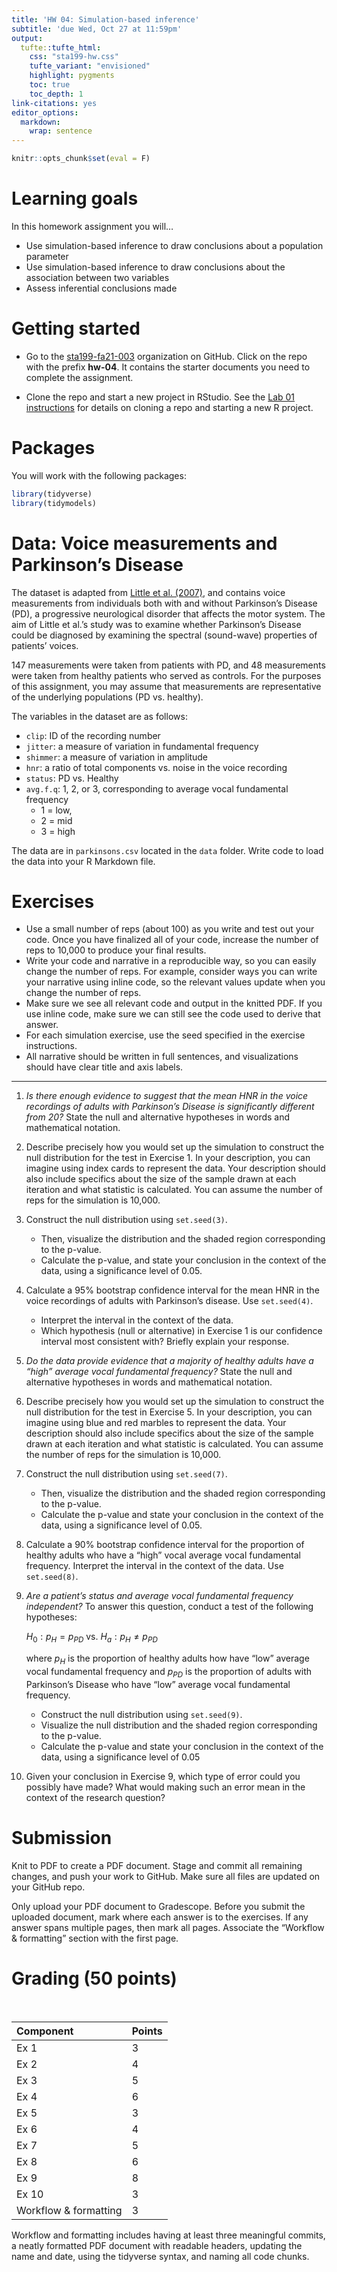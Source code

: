 ```yaml
---
title: 'HW 04: Simulation-based inference'
subtitle: 'due Wed, Oct 27 at 11:59pm'
output: 
  tufte::tufte_html:
    css: "sta199-hw.css"
    tufte_variant: "envisioned"
    highlight: pygments
    toc: true
    toc_depth: 1
link-citations: yes
editor_options: 
  markdown: 
    wrap: sentence
---
```



```r
knitr::opts_chunk$set(eval = F)
```


# Learning goals 

In this homework assignment you will...

- Use simulation-based inference to draw conclusions about a population parameter
- Use simulation-based inference to draw conclusions about the association between two variables 
- Assess inferential conclusions made

# Getting started

- Go to the [sta199-fa21-003](https://github.com/sta199-fa21-003) organization on GitHub. Click on the repo with the prefix **hw-04**. It contains the starter documents you need to complete the assignment.

- Clone the repo and start a new project in RStudio. See the [Lab 01 instructions](https://sta199-fa21-003.netlify.app/labs/lab-01-hello-r.html) for details on cloning a repo and starting a new R project.

# Packages

You will work with the following packages: 

```r
library(tidyverse)
library(tidymodels)
```

# Data: Voice measurements and Parkinson's Disease
  
The dataset is adapted from [Little et al. (2007)](https://biomedical-engineering-online.biomedcentral.com/articles/10.1186/1475-925X-6-23#Sec18), and contains voice measurements from individuals both with and without Parkinson’s Disease (PD), a progressive neurological disorder that affects the motor system. The aim of Little et al.’s study was to examine whether Parkinson's Disease could be diagnosed by examining the spectral (sound-wave) properties of patients’ voices.

147 measurements were taken from patients with PD, and 48 measurements were taken from healthy patients who served as controls. For the purposes of this assignment, you may assume that measurements are representative of the underlying populations (PD vs. healthy).

The variables in the dataset are as follows:

- `clip`: ID of the recording number
- `jitter`: a measure of variation in fundamental frequency
- `shimmer`: a measure of variation in amplitude
- `hnr`: a ratio of total components vs. noise in the voice recording
- `status`: PD vs. Healthy
- `avg.f.q`: 1, 2, or 3, corresponding to average vocal fundamental frequency 
  - 1 = low, 
  - 2 = mid 
  - 3 = high

The data are in `parkinsons.csv` located in the `data` folder. Write code to load the data into your R Markdown file. 

# Exercises 

::: {.{commit}}
-   Use a small number of reps (about 100) as you write and test out
    your code. Once you have finalized all of your code, increase the
    number of reps to 10,000 to produce your final results.
-   Write your code and narrative in a reproducible way, so you can
    easily change the number of reps. For example, consider ways you can
    write your narrative using inline code, so the relevant values
    update when you change the number of reps.
-   Make sure we see all relevant code and output in the knitted PDF. If you use inline code, make sure we can still see the code used to derive that answer.
-   For each simulation exercise, use the seed specified in the
        exercise instructions.
-   All narrative should be written in full sentences, and
        visualizations should have clear title and axis labels.
:::


<hr> 


1. *Is there enough evidence to suggest that the mean HNR in the voice recordings of adults with Parkinson's Disease is significantly different from 20?* State the null and alternative hypotheses in words and mathematical notation. 

2. Describe precisely how you would set up the simulation to construct the null distribution for the test in Exercise 1. In your description, you can imagine using index cards to represent the data. Your description should also include specifics about the size of the sample drawn at each iteration and what statistic is calculated. You can assume the number of reps for the simulation is 10,000.

3. Construct the null distribution using `set.seed(3)`. 

    - Then, visualize the distribution and the shaded region corresponding to the p-value.
    - Calculate the p-value, and state your conclusion in the context of the data, using a significance level of 0.05.
  

4. Calculate a 95% bootstrap confidence interval for the mean HNR in the voice recordings of adults with Parkinson's disease. Use `set.seed(4)`.
    
    - Interpret the interval in the context of the data.
    - Which hypothesis (null or alternative) in Exercise 1 is our confidence interval most consistent with? Briefly explain your response.
  
5. *Do the data provide evidence that a majority of healthy adults have a "high" average vocal fundamental frequency?* State the null and alternative hypotheses in words and mathematical notation.  

6. Describe precisely how you would set up the simulation to construct the null distribution for the test in Exercise 5. In your description, you can imagine using blue and red marbles to represent the data. Your description should also include specifics about the size of the sample drawn at each iteration and what statistic is calculated. You can assume the number of reps for the simulation is 10,000.

7. Construct the null distribution using `set.seed(7)`. 

    - Then, visualize the distribution and the shaded region corresponding to the p-value.
    - Calculate the p-value and state your conclusion in the context of the data, using a significance level of 0.05.

8. Calculate a 90% bootstrap confidence interval for the proportion of healthy adults who have a "high" vocal average vocal fundamental frequency. Interpret the interval in the context of the data. Use `set.seed(8)`.

9. *Are a patient's status and average vocal fundamental frequency independent?* To answer this question, conduct a test of the following hypotheses: 

    $H_0: p_{H} = p_{PD} \text{ vs. }H_a: p_{H} \neq p_{PD}$

    where $p_{H}$ is the proportion of healthy adults how have "low" average vocal fundamental frequency and $p_{PD}$ is the proportion of adults with Parkinson's Disease who have "low" average vocal fundamental frequency. 

    - Construct the null distribution using `set.seed(9)`. 
    - Visualize the null distribution and the shaded region corresponding to the p-value. 
    - Calculate the p-value and state your conclusion in the context of the data, using a significance level of 0.05

10. Given your conclusion in Exercise 9, which type of error could you possibly have made? What would making such an error mean in the context of the research question?


# Submission

Knit to PDF to create a PDF document. Stage and commit all remaining changes, and push your work to GitHub. Make sure all files are updated on your GitHub 
repo.

Only upload your PDF document to Gradescope. Before you submit the 
uploaded document, mark where each answer is to the exercises. If any answer  spans multiple pages, then mark all pages. Associate the "Workflow & formatting" section with  the first page.


# Grading  (50 points)

<br>

| Component | Points |
|:----------|:-------|
| Ex 1     |  3  |
| Ex 2      |  4  |
| Ex 3      | 5   |
| Ex 4      |  6  |
| Ex 5     |  3 |
| Ex 6    |4  |
| Ex 7    | 5   |
| Ex 8     |  6 |
| Ex 9    |8  |
| Ex 10    | 3  
| Workflow & formatting   | 3    |

Workflow and formatting includes having  at least three meaningful commits, a neatly formatted PDF document with readable headers, updating the name and date, using the tidyverse syntax,  and naming all code chunks.